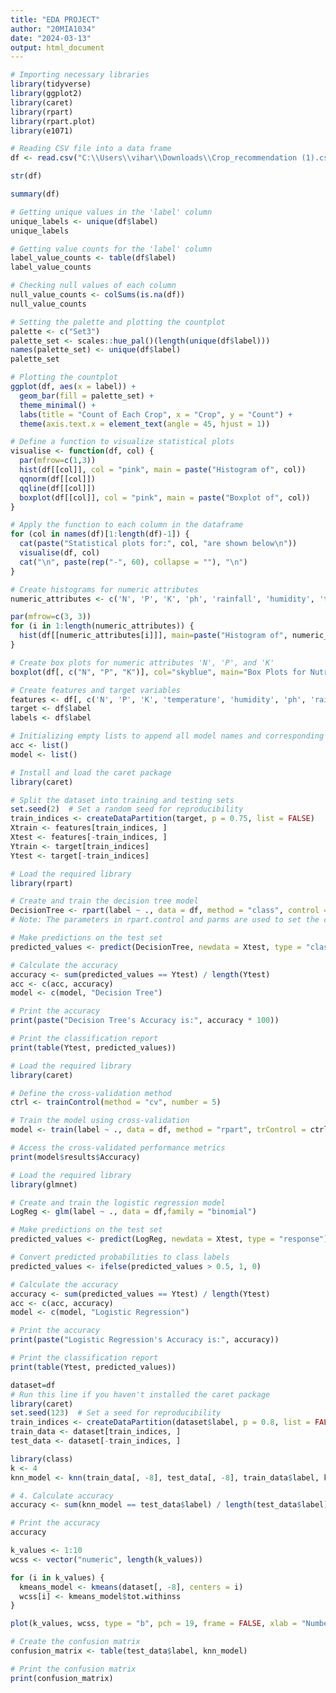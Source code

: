---
title: "EDA PROJECT"
author: "20MIA1034"
date: "2024-03-13"
output: html_document
---
```{r}
# Importing necessary libraries
library(tidyverse)
library(ggplot2)
library(caret)
library(rpart)
library(rpart.plot)
library(e1071)

```
```{r}
# Reading CSV file into a data frame
df <- read.csv("C:\\Users\\vihar\\Downloads\\Crop_recommendation (1).csv")
```
```{r}
str(df)
```
```{r}
summary(df)
```
```{r}
# Getting unique values in the 'label' column
unique_labels <- unique(df$label)
unique_labels
```
```{r}
# Getting value counts for the 'label' column
label_value_counts <- table(df$label)
label_value_counts

# Checking null values of each column
null_value_counts <- colSums(is.na(df))
null_value_counts

```
```{r}
# Setting the palette and plotting the countplot
palette <- c("Set3")
palette_set <- scales::hue_pal()(length(unique(df$label)))
names(palette_set) <- unique(df$label)
palette_set

# Plotting the countplot
ggplot(df, aes(x = label)) +
  geom_bar(fill = palette_set) +
  theme_minimal() +
  labs(title = "Count of Each Crop", x = "Crop", y = "Count") +
  theme(axis.text.x = element_text(angle = 45, hjust = 1))

```
```{r}
# Define a function to visualize statistical plots
visualise <- function(df, col) {
  par(mfrow=c(1,3))
  hist(df[[col]], col = "pink", main = paste("Histogram of", col))
  qqnorm(df[[col]])
  qqline(df[[col]])
  boxplot(df[[col]], col = "pink", main = paste("Boxplot of", col))
}

# Apply the function to each column in the dataframe
for (col in names(df)[1:length(df)-1]) {
  cat(paste("Statistical plots for:", col, "are shown below\n"))
  visualise(df, col)
  cat("\n", paste(rep("-", 60), collapse = ""), "\n")
}

```
```{r}
# Create histograms for numeric attributes
numeric_attributes <- c('N', 'P', 'K', 'ph', 'rainfall', 'humidity', 'temperature')

par(mfrow=c(3, 3))
for (i in 1:length(numeric_attributes)) {
  hist(df[[numeric_attributes[i]]], main=paste("Histogram of", numeric_attributes[i]), xlab=numeric_attributes[i], col="skyblue", breaks=20)
}

```
```{r}
# Create box plots for numeric attributes 'N', 'P', and 'K'
boxplot(df[, c("N", "P", "K")], col="skyblue", main="Box Plots for Nutrient Levels (N, P, K)", ylab="Values")

```
```{r}
# Create features and target variables
features <- df[, c('N', 'P', 'K', 'temperature', 'humidity', 'ph', 'rainfall')]
target <- df$label
labels <- df$label

```
```{r}
# Initializing empty lists to append all model names and corresponding accuracies
acc <- list()
model <- list()

```
```{r}
# Install and load the caret package
library(caret)

# Split the dataset into training and testing sets
set.seed(2)  # Set a random seed for reproducibility
train_indices <- createDataPartition(target, p = 0.75, list = FALSE)
Xtrain <- features[train_indices, ]
Xtest <- features[-train_indices, ]
Ytrain <- target[train_indices]
Ytest <- target[-train_indices]

```
```{r}
# Load the required library
library(rpart)

# Create and train the decision tree model
DecisionTree <- rpart(label ~ ., data = df, method = "class", control = rpart.control(maxdepth = 5, cp = 0), parms = list(split = "information"))
# Note: The parameters in rpart.control and parms are used to set the criterion to "entropy" and the random state to 2, respectively.

# Make predictions on the test set
predicted_values <- predict(DecisionTree, newdata = Xtest, type = "class")

# Calculate the accuracy
accuracy <- sum(predicted_values == Ytest) / length(Ytest)
acc <- c(acc, accuracy)
model <- c(model, "Decision Tree")

# Print the accuracy
print(paste("Decision Tree's Accuracy is:", accuracy * 100))

# Print the classification report
print(table(Ytest, predicted_values))

```
```{r}
# Load the required library
library(caret)

# Define the cross-validation method
ctrl <- trainControl(method = "cv", number = 5)

# Train the model using cross-validation
model <- train(label ~ ., data = df, method = "rpart", trControl = ctrl)

# Access the cross-validated performance metrics
print(model$results$Accuracy)

```
```{r}
# Load the required library
library(glmnet)

# Create and train the logistic regression model
LogReg <- glm(label ~ ., data = df,family = "binomial")

# Make predictions on the test set
predicted_values <- predict(LogReg, newdata = Xtest, type = "response")

# Convert predicted probabilities to class labels
predicted_values <- ifelse(predicted_values > 0.5, 1, 0)

# Calculate the accuracy
accuracy <- sum(predicted_values == Ytest) / length(Ytest)
acc <- c(acc, accuracy)
model <- c(model, "Logistic Regression")

# Print the accuracy
print(paste("Logistic Regression's Accuracy is:", accuracy))

# Print the classification report
print(table(Ytest, predicted_values))

```
```{r}
dataset=df
# Run this line if you haven't installed the caret package
library(caret)
set.seed(123)  # Set a seed for reproducibility
train_indices <- createDataPartition(dataset$label, p = 0.8, list = FALSE)
train_data <- dataset[train_indices, ]
test_data <- dataset[-train_indices, ]
```
```{r}
library(class)
k <- 4
knn_model <- knn(train_data[, -8], test_data[, -8], train_data$label, k)

```
```{r}
# 4. Calculate accuracy
accuracy <- sum(knn_model == test_data$label) / length(test_data$label)

# Print the accuracy
accuracy
```
```{r}
k_values <- 1:10
wcss <- vector("numeric", length(k_values))

for (i in k_values) {
  kmeans_model <- kmeans(dataset[, -8], centers = i)
  wcss[i] <- kmeans_model$tot.withinss
}

```
```{r}
plot(k_values, wcss, type = "b", pch = 19, frame = FALSE, xlab = "Number of Clusters (k)", ylab = "WCSS", main = "Elbow Method")

```
```{r}
# Create the confusion matrix
confusion_matrix <- table(test_data$label, knn_model)

# Print the confusion matrix
print(confusion_matrix)
```


